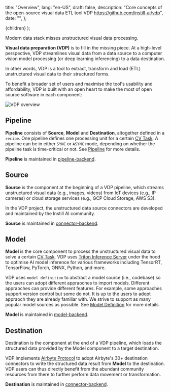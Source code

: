   title: "Overview",
  lang: "en-US",
  draft: false,
  description:
    "Core concepts of the open-source visual data ETL tool VDP https://github.com/instill-ai/vdp",
  date: "",
};

  <DocsLayout meta={meta}>{children}</DocsLayout>
);

Modern data stack misses unstructured visual data processing.

**Visual data preparation (VDP)** is to fill in the missing piece. At a high-level perspective, VDP streamlines visual data from a data source to a computer vision model processing (or deep learning inferencing) to a data destination.

In other words, VDP is a tool to extract, transform and load (ETL) unstructured visual data to their structured forms.

To benefit a broader set of users and maximise the tool's usability and affordability, VDP is built with an open heart to make the most of open source software in each component:

![VDP overview](/docs-assets/core-concepts/overview.svg)

## Pipeline

**Pipeline** consists of **Source**, **Model** and **Destination**, altogether defined in a `recipe`. One pipeline defines one processing unit for a certain [CV Task](cv-task). A pipeline can be in either `SYNC` or `ASYNC` mode, depending on whether the pipeline task is time-critical or not. See [Pipeline](pipeline) for more details.

**Pipeline** is maintained in [pipeline-backend](https://github.com/instill-ai/pipeline-backend).

## Source

**Source** is the component at the beginning of a VDP pipeline, which streams unstructured visual data (e.g., images, videos) from IoT devices (e.g., IP cameras) or cloud storage services (e.g., GCP Cloud Storage, AWS S3).

In the VDP project, the unstructured data source connectors are developed and maintained by the Instill AI community.

**Source** is maintained in [connector-backend](https://github.com/instill-ai/connector-backend).

## Model

**Model** is the core component to process the unstructured visual data to solve a certain [CV Task](core-concepts/cv-task). VDP uses [Triton Inference Server](https://github.com/triton-inference-server/server) under the hood to optimise AI model inference for various frameworks including TensorRT, TensorFlow, PyTorch, ONNX, Python, and more.

VDP uses `model definition` to abstract a model source (i.e., codebase) so the users can adopt different appraoches to import models. Different appraoches can provide different features. For example, some approaches support version control but some do not. It is up to the users to adopt appraoch they are already familiar with. We strive to support as many popular model sources as possible. See [Model Definition](../models/definitions/overview.md) for more details.

**Model** is maintained in [model-backend](https://github.com/instill-ai/model-backend).

## Destination

Destination is the component at the end of a VDP pipeline, which loads the structured data provided by the Model component to a target destination.

VDP implements [Airbyte Protocol](https://docs.airbyte.com/understanding-airbyte/airbyte-protocol) to adopt Airbyte's 30+ destination connectors to write the structured data result from **Model** to the destination. VDP users can thus directly benefit from the abundant community resources from there to further perform data movement or transformation.

**Destination** is maintained in [connector-backend](https://github.com/instill-ai/connector-backend).
